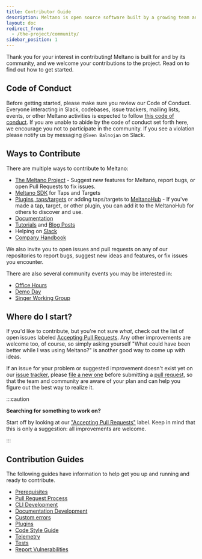 ```yaml
---
title: Contributor Guide
description: Meltano is open source software built by a growing team and a community of contributors.
layout: doc
redirect_from:
  - /the-project/community/
sidebar_position: 1
---
```


Thank you for your interest in contributing! Meltano is built for and by its community, and we welcome your contributions to the project. Read on to find out how to get started.

## Code of Conduct

Before getting started, please make sure you review our Code of Conduct. Everyone interacting in Slack, codebases, issue trackers, mailing lists, events, or other Meltano activities is expected to follow [this code of conduct](https://www.python.org/psf/conduct/). If you are unable to abide by the code of conduct set forth here, we encourage you not to participate in the community. If you see a violation please notify us by messaging `@Sven Balnojan` on Slack.

## Ways to Contribute

There are multiple ways to contribute to Meltano:

- [The Meltano Project](https://github.com/meltano/meltano/) - Suggest new features for Meltano, report bugs, or open Pull Requests to fix issues.
- [Meltano SDK](https://sdk.meltano.com/en/latest/) for Taps and Targets
- [Plugins, taps/targets](#) or adding taps/targets to [MeltanoHub](https://hub.meltano.com) - If you've made a tap, target, or other plugin, you can add it to the MeltanoHub for others to discover and use.
- [Documentation](https://docs.meltano.com/)
- [Tutorials](https://docs.meltano.com/tutorials/) and [Blog Posts](https://meltano.com/blog)
- Helping on [Slack](https://meltano.com/slack)
- [Company Handbook](https://handbook.meltano.com)

We also invite you to open issues and pull requests on any of our repositories to report bugs, suggest new ideas and features, or fix issues you encounter.

There are also several community events you may be interested in:

- [Office Hours](https://handbook.meltano.com/marketing/community#office-hours)
- [Demo Day](https://handbook.meltano.com/marketing/community#demo-day)
- [Singer Working Group](https://github.com/MeltanoLabs/Singer-Working-Group)

## Where do I start?

If you'd like to contribute, but you're not sure _what_, check out the list of open issues labeled [Accepting Pull Requests](https://github.com/meltano/meltano/labels/accepting%20pull%20requests). Any other improvements are welcome too, of course, so simply asking yourself "What could have been better while I was using Meltano?" is another good way to come up with ideas.

If an issue for your problem or suggested improvement doesn't exist yet on our [issue tracker](https://github.com/meltano/meltano/issues),
please [file a new one](https://github.com/meltano/meltano/issues/new) before submitting a [pull request](/contribute/merge),
so that the team and community are aware of your plan and can help you figure out the best way to realize it.

:::caution

  <p><strong>Searching for something to work on?</strong></p>
  <p>Start off by looking at our <a href="https://github.com/meltano/meltano/labels/accepting%20pull%20requests">"Accepting Pull Requests"</a> label. Keep in mind that this is only a suggestion: all improvements are welcome.</p>
:::

## Contribution Guides

The following guides have information to help get you up and running and ready to contribute.

<ul>
<li><a href="/contribute/prerequisites">Prerequisites</a></li>
<li><a href="/contribute/merge">Pull Request Process</a></li>
<li><a href="/contribute/cli">CLI Development</a></li>
<li><a href="/contribute/docs">Documentation Development</a></li>
<li><a href="/contribute/errors">Custom errors</a></li>
<li><a href="/contribute/plugins">Plugins</a></li>
<li><a href="/contribute/style">Code Style Guide</a></li>
<li><a href="/contribute/telemetry">Telemetry</a></li>
<li><a href="/contribute/tests">Tests</a></li>
<li><a href="/contribute/responsible-disclosure">Report Vulnerabilities</a></li>
</ul>
